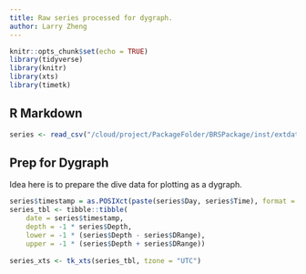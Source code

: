 ```yaml
---
title: Raw series processed for dygraph.
author: Larry Zheng
---
```


```r
knitr::opts_chunk$set(echo = TRUE)
library(tidyverse)
library(knitr)
library(xts)
library(timetk)
```

## R Markdown



```r
series <- read_csv("/cloud/project/PackageFolder/BRSPackage/inst/extdata/raw_data/All_Series.csv")
```

## Prep for Dygraph
Idea here is to prepare the dive data for plotting as a dygraph.

```r
series$timestamp = as.POSIXct(paste(series$Day, series$Time), format = "%d-%b-%Y %H:%M:%S", tz = "UTC")
series_tbl <- tibble::tibble(
    date = series$timestamp,
    depth = -1 * series$Depth,
    lower = -1 * (series$Depth - series$DRange),
    upper = -1 * (series$Depth + series$DRange))  
 
series_xts <- tk_xts(series_tbl, tzone = "UTC")
```

